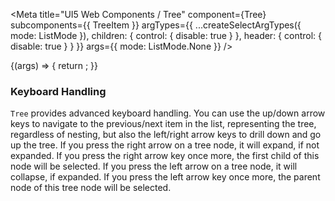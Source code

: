
<Meta
  title="UI5 Web Components / Tree"
  component={Tree}
  subcomponents={{ TreeItem }}
  argTypes={{
    ...createSelectArgTypes({ mode: ListMode }),
    children: { control: { disable: true } },
    header: { control: { disable: true } }
  }}
  args={{
    mode: ListMode.None
  }}
/>

<DocsHeader />

<Canvas>
  <Story name="Default">
    {(args) => {
      return <Tree {...args} />;
    }}
  </Story>
</Canvas>

<ArgsTable story="." />
<div style={{fontFamily:'var(--sapFontFamily)', fontSize:'var(--sapFontSize)', color:'var(--sapTextColor)'}}>
<h3>Keyboard Handling</h3>
<code>Tree</code> provides advanced keyboard handling. You can use the up/down arrow keys to navigate to the
previous/next item in the list, representing the tree, regardless of nesting, but also the left/right arrow keys to
drill down and go up the tree. If you press the right arrow on a tree node, it will expand, if not expanded. If you
press the right arrow key once more, the first child of this node will be selected. If you press the left arrow on a
tree node, it will collapse, if expanded. If you press the left arrow key once more, the parent node of this tree node
will be selected.
</div>